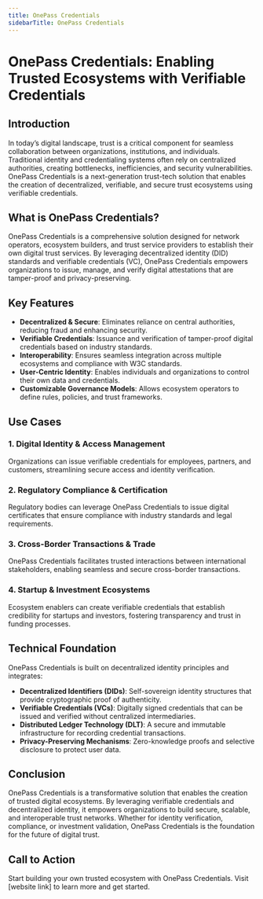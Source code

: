 ```yaml
---
title: OnePass Credentials
sidebarTitle: OnePass Credentials
---
```


# OnePass Credentials: Enabling Trusted Ecosystems with Verifiable Credentials

## Introduction
In today’s digital landscape, trust is a critical component for seamless collaboration between organizations, institutions, and individuals. Traditional identity and credentialing systems often rely on centralized authorities, creating bottlenecks, inefficiencies, and security vulnerabilities. OnePass Credentials is a next-generation trust-tech solution that enables the creation of decentralized, verifiable, and secure trust ecosystems using verifiable credentials.

## What is OnePass Credentials?
OnePass Credentials is a comprehensive solution designed for network operators, ecosystem builders, and trust service providers to establish their own digital trust services. By leveraging decentralized identity (DID) standards and verifiable credentials (VC), OnePass Credentials empowers organizations to issue, manage, and verify digital attestations that are tamper-proof and privacy-preserving.

## Key Features
- **Decentralized & Secure**: Eliminates reliance on central authorities, reducing fraud and enhancing security.
- **Verifiable Credentials**: Issuance and verification of tamper-proof digital credentials based on industry standards.
- **Interoperability**: Ensures seamless integration across multiple ecosystems and compliance with W3C standards.
- **User-Centric Identity**: Enables individuals and organizations to control their own data and credentials.
- **Customizable Governance Models**: Allows ecosystem operators to define rules, policies, and trust frameworks.

## Use Cases
### 1. Digital Identity & Access Management
Organizations can issue verifiable credentials for employees, partners, and customers, streamlining secure access and identity verification.

### 2. Regulatory Compliance & Certification
Regulatory bodies can leverage OnePass Credentials to issue digital certificates that ensure compliance with industry standards and legal requirements.

### 3. Cross-Border Transactions & Trade
OnePass Credentials facilitates trusted interactions between international stakeholders, enabling seamless and secure cross-border transactions.

### 4. Startup & Investment Ecosystems
Ecosystem enablers can create verifiable credentials that establish credibility for startups and investors, fostering transparency and trust in funding processes.

## Technical Foundation
OnePass Credentials is built on decentralized identity principles and integrates:
- **Decentralized Identifiers (DIDs)**: Self-sovereign identity structures that provide cryptographic proof of authenticity.
- **Verifiable Credentials (VCs)**: Digitally signed credentials that can be issued and verified without centralized intermediaries.
- **Distributed Ledger Technology (DLT)**: A secure and immutable infrastructure for recording credential transactions.
- **Privacy-Preserving Mechanisms**: Zero-knowledge proofs and selective disclosure to protect user data.

## Conclusion
OnePass Credentials is a transformative solution that enables the creation of trusted digital ecosystems. By leveraging verifiable credentials and decentralized identity, it empowers organizations to build secure, scalable, and interoperable trust networks. Whether for identity verification, compliance, or investment validation, OnePass Credentials is the foundation for the future of digital trust.

## Call to Action
Start building your own trusted ecosystem with OnePass Credentials. Visit [website link] to learn more and get started.


